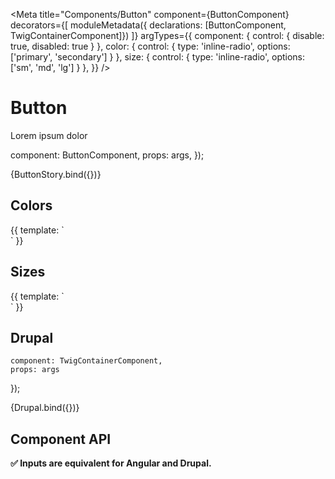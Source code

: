 
<Meta 
    title="Components/Button" 
    component={ButtonComponent} 
    decorators={[
        moduleMetadata({ declarations: [ButtonComponent, TwigContainerComponent]})
    ]}
    argTypes={{
        component: { control: { disable: true, disabled: true } },
        color: { control: { type: 'inline-radio', options: ['primary', 'secondary'] } },
        size: { control: { type: 'inline-radio', options: ['sm', 'md', 'lg'] } },
    }}
/>

# Button

Lorem ipsum dolor

  component: ButtonComponent,
  props: args,
});

<Preview>
  <Story name="Default" args={{ label: 'Label' }}>
    {ButtonStory.bind({})}
  </Story>
</Preview>

## Colors

<Preview>
    <Story 
        name='Colors' 
        parameters={{ 
            controls: { disabled: true } 
        }}
    >
    {{
        template: `
            <div class='d-flex'>
                <lib-button label='Primary' color='primary' styleClass='m-1'></lib-button>
                <lib-button label='Secondary' color='secondary' styleClass='m-1'></lib-button>
            </div>
        `
    }}
    </Story>
</Preview>

## Sizes

<Preview>
    <Story 
        name='Sizes' 
        parameters={{ 
            controls: { disabled: true },
            docs: { iframeHeight: 150 } 
        }}
    >
    {{
        template: `
            <div class='d-flex align-items-center'>
                <lib-button label='Small' size='sm' styleClass='m-1'></lib-button>
                <lib-button label='Medium' size='md' styleClass='m-1'></lib-button>
                <lib-button label='Large' size='lg' styleClass='m-1'></lib-button>
                <script>
                    console.log('args', args);
                </script>
            </div>
        `
    }}
    </Story>
</Preview>

## Drupal


    component: TwigContainerComponent,
    props: args
});

<Preview>
    <Story 
        name="Drupal"
        args={{ 
            component: 'button',
            label: 'Drupal',
            DrupalSpecificProps: 'Drupal Specific Props'
        }}
        parameters={{ docs: { iframeHeight: 150 } }}
    >
        {Drupal.bind({})}
    </Story>
</Preview>

## Component API
**✅  Inputs are equivalent for Angular and Drupal.**

<Props of={ButtonComponent} />